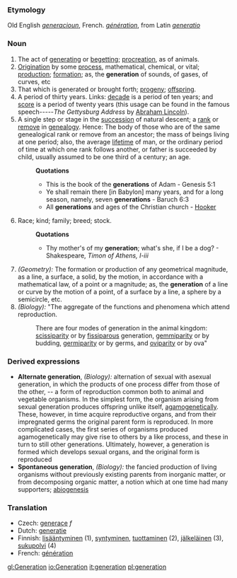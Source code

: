 ===Etymology===
Old English ''[[generacioun]]'', French. ''[[génération]]'', from Latin ''[[generatio]]''
===Noun===
#The act of [[generating]] or [[begetting]]; [[procreation]], as of animals.
#[[Origination]] by some [[process]], mathematical, chemical, or vital; [[production]]; [[formation]]; as, the '''generation''' of sounds, of gases, of curves, etc
#That which is generated or brought forth; [[progeny]]; [[offspring]].
#A period of thirty years. Links: [[decade]] is a period of ten years; and [[score]] is a period of twenty years (this usage can be found in the famous speech-----''The Gettysburg Address'' by [[Abraham Lincoln]]).
#A single step or stage in the [[succession]] of natural descent; a [[rank]] or [[remove]] in [[genealogy]]. Hence: The body of those who are of the same genealogical rank or remove from an ancestor; the mass of beings living at one period; also, the average [[lifetime]] of man, or the ordinary period of time at which one rank follows another, or father is succeeded by child, usually assumed to be one third of a century; an age.
#:'''Quotations'''
#:*This is the book of the '''generations''' of Adam - Genesis 5:1
#:*Ye shall remain there [in Babylon] many years, and for a long season, namely, seven '''generations''' - Baruch 6:3
#:*All '''generations''' and ages of the Christian church - [[Hooker]]
#Race; kind; family; breed; stock.
#:'''Quotations'''
#:*Thy mother's of my '''generation'''; what's she, if I be a dog? - Shakespeare, ''Timon of Athens, I-iii''
#''(Geometry):'' The formation or production of any geometrical magnitude, as a line, a surface, a solid, by the motion, in accordance with a mathematical law, of a point or a magnitude; as, the '''generation''' of a line or curve by the motion of a point, of a surface by a line, a sphere by a semicircle, etc.
#''(Biology):'' "The aggregate of the functions and phenomena which attend reproduction.
#:There are four modes of generation in the animal kingdom: [[scissiparity]] or by [[fissiparous]] generation, [[gemmiparity]] or by budding, [[germiparity]] or by germs, and [[oviparity]] or by ova"

===Derived expressions===
*'''Alternate generation''', ''(Biology):'' alternation of sexual with asexual generation, in which the products of one process differ from those of the other, -- a form of reproduction common both to animal and vegetable organisms. In the simplest form, the organism arising from sexual generation produces offspring unlike itself, [[agamogenetically]]. These, however, in time acquire reproductive organs, and from their impregnated germs the original parent form is reproduced. In more complicated cases, the first series of organisms produced agamogenetically may give rise to others by a like process, and these in turn to still other generations. Ultimately, however, a generation is formed which develops sexual organs, and the original form is reproduced
*'''Spontaneous generation''', ''(Biology):'' the fancied production of living organisms without previously existing parents from inorganic matter, or from decomposing organic matter, a notion which at one time had many supporters; [[abiogenesis]]

===Translation===
*Czech: [[generace]] ''f''
*Dutch: [[generatie]]
*Finnish: [[lisääntyminen]] (1), [[syntyminen]], [[tuottaminen]] (2), [[jälkeläinen]] (3), [[sukupolvi]] (4)
*French: [[génération]]

[[gl:Generation]]
[[io:Generation]]
[[it:generation]]
[[pl:generation]]